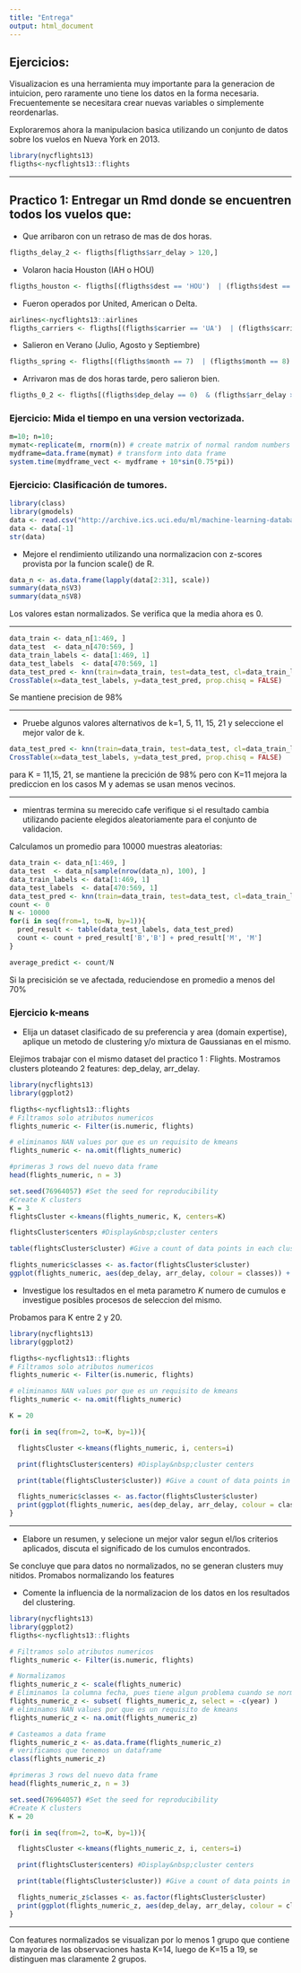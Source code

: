 ```yaml
---
title: "Entrega"
output: html_document
---
```


## Ejercicios:

Visualizacion es una herramienta muy importante para la generacion de intuicion, pero
raramente uno tiene los datos en la forma necesaria. Frecuentemente se necesitara 
crear nuevas variables o simplemente reordenarlas.

Exploraremos ahora la manipulacion basica utilizando un conjunto de datos sobre los
vuelos en Nueva York en 2013.

```r
library(nycflights13)
fligths<-nycflights13::flights
```

***
## Practico 1: Entregar un Rmd donde se encuentren todos los vuelos que:

- Que arribaron con un retraso de mas de dos horas.
```r
fligths_delay_2 <- fligths[fligths$arr_delay > 120,]
```

- Volaron hacia Houston (IAH o HOU)
```r
fligths_houston <- fligths[(fligths$dest == 'HOU')  | (fligths$dest == 'IAH'), ]
```

- Fueron operados por United, American o Delta.
```r
airlines<-nycflights13::airlines
fligths_carriers <- fligths[(fligths$carrier == 'UA')  | (fligths$carrier == 'AA')  | (fligths$carrier == 'DL'), ]
```

- Salieron en Verano (Julio, Agosto y Septiembre)
```r
fligths_spring <- fligths[(fligths$month == 7)  | (fligths$month == 8)  | (fligths$month == 9), ]
```

- Arrivaron mas de dos horas tarde, pero salieron bien.

```r
fligths_0_2 <- fligths[(fligths$dep_delay == 0)  & (fligths$arr_delay > 120), ]
```


### Ejercicio: Mida el tiempo en una version vectorizada.

```r
m=10; n=10;
mymat<-replicate(m, rnorm(n)) # create matrix of normal random numbers
mydframe=data.frame(mymat) # transform into data frame
system.time(mydframe_vect <- mydframe + 10*sin(0.75*pi))
```



### Ejercicio: Clasificación de tumores.


```r
library(class)
library(gmodels)
data <- read.csv("http://archive.ics.uci.edu/ml/machine-learning-databases/breast-cancer-wisconsin/wdbc.data",header=FALSE)
data <- data[-1]
str(data)
```

+ Mejore el rendimiento utilizando una normalizacion con z-scores provista por la funcion scale() de R.


```r
data_n <- as.data.frame(lapply(data[2:31], scale))
summary(data_n$V3)
summary(data_n$V8)
```

Los valores estan normalizados. Se verifica que la media ahora es 0.

***


```r
data_train <- data_n[1:469, ]
data_test  <- data_n[470:569, ] 
data_train_labels <- data[1:469, 1]
data_test_labels  <- data[470:569, 1]
data_test_pred <- knn(train=data_train, test=data_test, cl=data_train_labels, k=21)
CrossTable(x=data_test_labels, y=data_test_pred, prop.chisq = FALSE)
```

Se mantiene precision de 98%

***

+ Pruebe algunos valores alternativos de k=1, 5,  11, 15, 21 y seleccione el mejor valor de k.


```r
data_test_pred <- knn(train=data_train, test=data_test, cl=data_train_labels, k=11)
CrossTable(x=data_test_labels, y=data_test_pred, prop.chisq = FALSE)
```


para K = 11,15, 21, se mantiene la precición de 98% pero con K=11 mejora la prediccion en los casos M y ademas se usan menos vecinos.

***

+ mientras termina su merecido cafe verifique si el resultado cambia utilizando paciente elegidos aleatoriamente para el conjunto de validacion.


Calculamos un promedio para 10000 muestras aleatorias:

```r
data_train <- data_n[1:469, ]
data_test  <- data_n[sample(nrow(data_n), 100), ]
data_train_labels <- data[1:469, 1]
data_test_labels  <- data[470:569, 1]
data_test_pred <- knn(train=data_train, test=data_test, cl=data_train_labels, k=11)
count <- 0
N <- 10000
for(i in seq(from=1, to=N, by=1)){
  pred_result <- table(data_test_labels, data_test_pred)
  count <- count + pred_result['B','B'] + pred_result['M', 'M'] 
}

average_predict <- count/N

```

Si la precisición se ve afectada, reduciendose en promedio a menos del 70%

### Ejercicio k-means

- Elija un dataset clasificado de su preferencia y area (domain expertise), aplique un metodo de clustering y/o mixtura de Gaussianas en el mismo.

Elejimos trabajar con el mismo dataset del practico 1 : Flights. Mostramos clusters ploteando 2 features: dep_delay, arr_delay.


```r
library(nycflights13)
library(ggplot2)

fligths<-nycflights13::flights
# Filtramos solo atributos numericos
flights_numeric <- Filter(is.numeric, flights)

# eliminamos NAN values por que es un requisito de kmeans
flights_numeric <- na.omit(flights_numeric)

#primeras 3 rows del nuevo data frame
head(flights_numeric, n = 3)

set.seed(76964057) #Set the seed for reproducibility
#Create K clusters
K = 3
flightsCluster <-kmeans(flights_numeric, K, centers=K) 

flightsCluster$centers #Display&nbsp;cluster centers

table(flightsCluster$cluster) #Give a count of data points in each cluster

flights_numeric$classes <- as.factor(flightsCluster$cluster)
ggplot(flights_numeric, aes(dep_delay, arr_delay, colour = classes)) + geom_point()

```


- Investigue los resultados en el meta parametro $K$ numero de cumulos e investigue posibles procesos de seleccion del mismo.

Probamos para K entre 2 y 20.

```r
library(nycflights13)
library(ggplot2)

fligths<-nycflights13::flights
# Filtramos solo atributos numericos
flights_numeric <- Filter(is.numeric, flights)

# eliminamos NAN values por que es un requisito de kmeans
flights_numeric <- na.omit(flights_numeric)

K = 20

for(i in seq(from=2, to=K, by=1)){

  flightsCluster <-kmeans(flights_numeric, i, centers=i) 

  print(flightsCluster$centers) #Display&nbsp;cluster centers

  print(table(flightsCluster$cluster)) #Give a count of data points in each cluster

  flights_numeric$classes <- as.factor(flightsCluster$cluster)
  print(ggplot(flights_numeric, aes(dep_delay, arr_delay, colour = classes)) + geom_point())
}

```
***


- Elabore un resumen, y selecione un mejor valor segun el/los criterios aplicados, discuta el significado de los cumulos encontrados. 

Se concluye que para datos no normalizados, no se generan clusters muy nitidos. Promabos normalizando los features


- Comente la influencia de la normalizacion de los datos en los resultados del clustering.



```r
library(nycflights13)
library(ggplot2)
fligths<-nycflights13::flights

# Filtramos solo atributos numericos
flights_numeric <- Filter(is.numeric, flights)

# Normalizamos
flights_numeric_z <- scale(flights_numeric)
# Eliminamos la columna fecha, pues tiene algun problema cuando se normaliza
flights_numeric_z <- subset( flights_numeric_z, select = -c(year) )
# eliminamos NAN values por que es un requisito de kmeans
flights_numeric_z <- na.omit(flights_numeric_z)

# Casteamos a data frame
flights_numeric_z <- as.data.frame(flights_numeric_z)
# verificamos que tenemos un dataframe
class(flights_numeric_z)

#primeras 3 rows del nuevo data frame
head(flights_numeric_z, n = 3)

set.seed(76964057) #Set the seed for reproducibility
#Create K clusters
K = 20

for(i in seq(from=2, to=K, by=1)){

  flightsCluster <-kmeans(flights_numeric_z, i, centers=i) 

  print(flightsCluster$centers) #Display&nbsp;cluster centers

  print(table(flightsCluster$cluster)) #Give a count of data points in each cluster

  flights_numeric_z$classes <- as.factor(flightsCluster$cluster)
  print(ggplot(flights_numeric_z, aes(dep_delay, arr_delay, colour = classes)) + geom_point())
}
```

***

Con features normalizados se visualizan por lo menos 1 grupo que contiene la mayoria de las observaciones hasta K=14, luego de  K=15 a 19, se distinguen mas claramente 2 grupos. 



